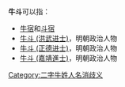 '''牛斗'''可以指：
* [[牛宿|牛宿]]和[[斗宿|斗宿]]
* [[牛斗_(洪武进士)|牛斗 (洪武进士)]]，明朝政治人物
* [[牛斗_(正德进士)|牛斗 (正德进士)]]，明朝政治人物
* [[牛斗_(嘉靖進士)|牛斗 (嘉靖進士)]]，明朝政治人物

{{disambig}}

[[Category:二字牛姓人名消歧义|Category:二字牛姓人名消歧义]]